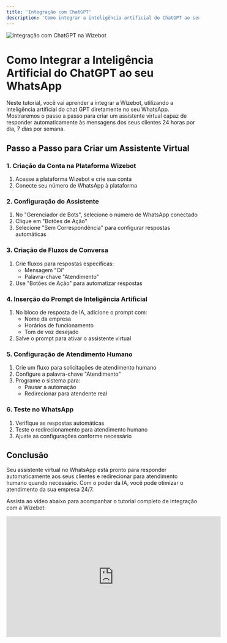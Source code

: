 ```yaml
---
title: 'Integração com ChatGPT'
description: 'Como integrar a inteligência artificial do ChatGPT ao seu WhatsApp usando a Wizebot'
---
```


<Frame>
  <img src="/images/geral/capa06.jpg" alt="Integração com ChatGPT na Wizebot" />
</Frame>

# Como Integrar a Inteligência Artificial do ChatGPT ao seu WhatsApp

Neste tutorial, você vai aprender a integrar a Wizebot, utilizando a inteligência artificial do chat GPT diretamente no seu WhatsApp. Mostraremos o passo a passo para criar um assistente virtual capaz de responder automaticamente às mensagens dos seus clientes 24 horas por dia, 7 dias por semana.

## Passo a Passo para Criar um Assistente Virtual

### 1. Criação da Conta na Plataforma Wizebot
1. Acesse a plataforma Wizebot e crie sua conta
2. Conecte seu número de WhatsApp à plataforma

### 2. Configuração do Assistente
1. No "Gerenciador de Bots", selecione o número de WhatsApp conectado
2. Clique em "Botões de Ação"
3. Selecione "Sem Correspondência" para configurar respostas automáticas

### 3. Criação de Fluxos de Conversa
1. Crie fluxos para respostas específicas:
   - Mensagem "Oi"
   - Palavra-chave "Atendimento"
2. Use "Botões de Ação" para automatizar respostas

### 4. Inserção do Prompt de Inteligência Artificial
1. No bloco de resposta de IA, adicione o prompt com:
   - Nome da empresa
   - Horários de funcionamento
   - Tom de voz desejado
2. Salve o prompt para ativar o assistente virtual

### 5. Configuração de Atendimento Humano
1. Crie um fluxo para solicitações de atendimento humano
2. Configure a palavra-chave "Atendimento"
3. Programe o sistema para:
   - Pausar a automação
   - Redirecionar para atendente real

### 6. Teste no WhatsApp
1. Verifique as respostas automáticas
2. Teste o redirecionamento para atendimento humano
3. Ajuste as configurações conforme necessário

## Conclusão

Seu assistente virtual no WhatsApp está pronto para responder automaticamente aos seus clientes e redirecionar para atendimento humano quando necessário. Com o poder da IA, você pode otimizar o atendimento da sua empresa 24/7.

Assista ao vídeo abaixo para acompanhar o tutorial completo de integração com a Wizebot:

<iframe
  width="560"
  height="315"
  src="https://www.youtube.com/embed/dIaGDs06p2k"
  title="YouTube video player"
  frameborder="0"
  allow="accelerometer; autoplay; clipboard-write; encrypted-media; gyroscope; picture-in-picture"
  allowfullscreen
></iframe>
